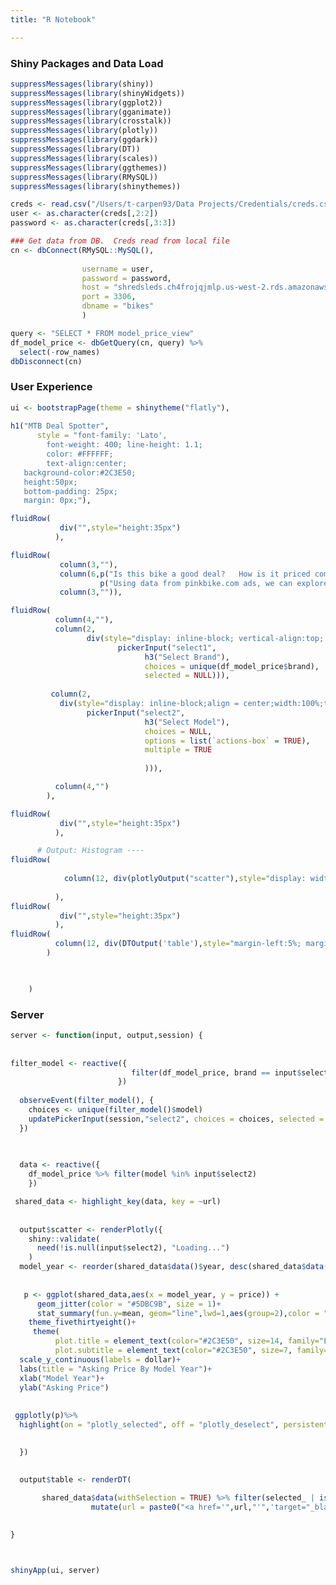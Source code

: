 ```yaml
---
title: "R Notebook"

---
```


### Shiny Packages and Data Load
```r
suppressMessages(library(shiny))
suppressMessages(library(shinyWidgets))
suppressMessages(library(ggplot2))
suppressMessages(library(gganimate))
suppressMessages(library(crosstalk))
suppressMessages(library(plotly))
suppressMessages(library(ggdark))
suppressMessages(library(DT))
suppressMessages(library(scales))
suppressMessages(library(ggthemes))
suppressMessages(library(RMySQL))
suppressMessages(library(shinythemes))

creds <- read.csv("/Users/t-carpen93/Data Projects/Credentials/creds.csv")
user <- as.character(creds[,2:2])
password <- as.character(creds[,3:3])

### Get data from DB.  Creds read from local file
cn <- dbConnect(RMySQL::MySQL(), 
          
                username = user, 
                password = password, 
                host = "shredsleds.ch4frojqjmlp.us-west-2.rds.amazonaws.com", 
                port = 3306,
                dbname = "bikes"
                )

query <- "SELECT * FROM model_price_view"
df_model_price <- dbGetQuery(cn, query) %>% 
  select(-row_names)
dbDisconnect(cn)
```


### User Experience
```r
ui <- bootstrapPage(theme = shinytheme("flatly"),
                  
h1("MTB Deal Spotter", 
      style = "font-family: 'Lato',
        font-weight: 400; line-height: 1.1; 
        color: #FFFFFF;
        text-align:center;
   background-color:#2C3E50;
   height:50px;
   bottom-padding: 25px;
   margin: 0px;"),

fluidRow( 
           div("",style="height:35px")
          ),

fluidRow( 
           column(3,""),
           column(6,p("Is this bike a good deal?   How is it priced compared to other models?   What price should I sell my bike for?") , 
                    p("Using data from pinkbike.com ads, we can explore how different bike models are priced and how asking-prices change over time.  This tool can also help you quickly spot potential deals where bikes are priced below average.  Dataset is not inclusive of every bike on pinkbike, only the most popular models."), align = "center"),
           column(3,"")),

fluidRow( 
          column(4,""),
          column(2, 
                 div(style="display: inline-block; vertical-align:top; align = center; width:100%; text-align:center", 
                        pickerInput("select1", 
                              h3("Select Brand"), 
                              choices = unique(df_model_price$brand),
                              selected = NULL))),
        
         column(2,
           div(style="display: inline-block;align = center;width:100%;text-align:center",
                 pickerInput("select2", 
                              h3("Select Model"),
                              choices = NULL,
                              options = list(`actions-box` = TRUE),
                              multiple = TRUE
                           
                              ))),

          column(4,"")
        ),

fluidRow( 
           div("",style="height:35px")
          ),

      # Output: Histogram ----
fluidRow( 
           
            column(12, div(plotlyOutput("scatter"),style="display: width:100%; align = center; margin-left:10%; margin-right:10%"))
         
          ),
fluidRow( 
           div("",style="height:35px")
          ),
fluidRow(
          column(12, div(DTOutput('table'),style="margin-left:5%; margin-right:5%")),
        )
      


    )


```

### Server 
```r
server <- function(input, output,session) {
  
  
filter_model <- reactive({
                           filter(df_model_price, brand == input$select1)
                        })
   
  observeEvent(filter_model(), {
    choices <- unique(filter_model()$model)
    updatePickerInput(session,"select2", choices = choices, selected = choices) 
  })

  
  
  data <- reactive({
    df_model_price %>% filter(model %in% input$select2)
    })

 shared_data <- highlight_key(data, key = ~url)
 
 
  output$scatter <- renderPlotly({
    shiny::validate(
      need(!is.null(input$select2), "Loading...")
    )
  model_year <- reorder(shared_data$data()$year, desc(shared_data$data()$year))
    
  
   p <- ggplot(shared_data,aes(x = model_year, y = price)) + 
      geom_jitter(color = "#5DBC9B", size = 1)+
      stat_summary(fun.y=mean, geom="line",lwd=1,aes(group=2),color = "#2C3E50")+
    theme_fivethirtyeight()+
     theme(
          plot.title = element_text(color="#2C3E50", size=14, family="Lato"),
          plot.subtitle = element_text(color="#2C3E50", size=7, family="Lato"))+
  scale_y_continuous(labels = dollar)+
  labs(title = "Asking Price By Model Year")+
  xlab("Model Year")+
  ylab("Asking Price") 
   
   
 ggplotly(p)%>% 
  highlight(on = "plotly_selected", off = "plotly_deselect", persistent = FALSE) 
   

  })
  
  
  output$table <- renderDT(

       shared_data$data(withSelection = TRUE) %>% filter(selected_ | is.na(selected_)) %>% 
                  mutate(url = paste0("<a href='",url,"'",'target="_blank"',">",url,"</a>")),escape = FALSE,extensions = 'Responsive') 
   

}




```

```r
shinyApp(ui, server)
```